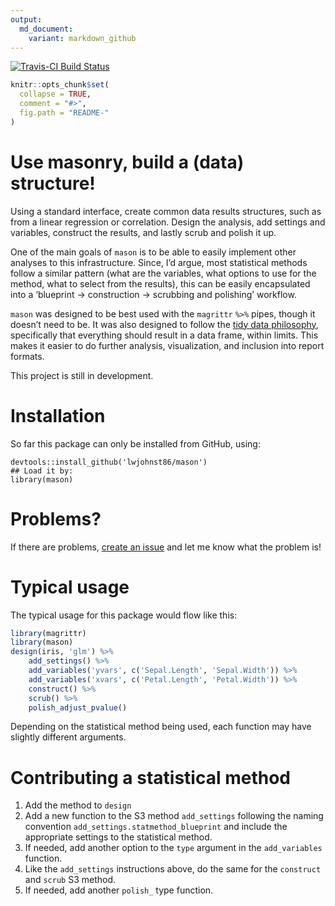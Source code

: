 ```yaml
---
output:
  md_document:
    variant: markdown_github
---
```


<!-- README.md is generated from README.Rmd. Please edit that file -->

[![Travis-CI Build Status](https://travis-ci.org/lwjohnst86/mason.svg?branch=master)](https://travis-ci.org/lwjohnst86/mason)

```r
knitr::opts_chunk$set(
  collapse = TRUE,
  comment = "#>",
  fig.path = "README-"
)
```

# Use masonry, build a (data) structure!

Using a standard interface, create common data results structures, such as from
a linear regression or correlation. Design the analysis, add settings and variables,
construct the results, and lastly scrub and polish it up. 

One of the main goals of `mason` is to be able to easily implement other
analyses to this infrastructure. Since, I'd argue, most statistical methods
follow a similar pattern (what are the variables, what options to use for the
method, what to select from the results), this can be easily encapsulated into a
'blueprint -> construction -> scrubbing and polishing' workflow.

`mason` was designed to be best used with the `magrittr` `%>%` pipes, though it
doesn't need to be. It was also designed to follow the [tidy data philosophy](https://cran.r-project.org/web/packages/tidyr/vignettes/tidy-data.html),
specifically that everything should result in a data frame, within limits. This
makes it easier to do further analysis, visualization, and inclusion into
report formats.

This project is still in development.

# Installation

So far this package can only be installed from GitHub, using:

    devtools::install_github('lwjohnst86/mason')
    ## Load it by:
    library(mason)

# Problems?

If there are problems,
[create an issue](https://github.com/lwjohnst86/mason/issues) and let me know
what the problem is!

# Typical usage

The typical usage for this package would flow like this:

```r
library(magrittr)
library(mason)
design(iris, 'glm') %>%
    add_settings() %>%
    add_variables('yvars', c('Sepal.Length', 'Sepal.Width')) %>%
    add_variables('xvars', c('Petal.Length', 'Petal.Width')) %>%
    construct() %>%
    scrub() %>%
    polish_adjust_pvalue()
```

Depending on the statistical method being used, each function may have slightly
different arguments.

# Contributing a statistical method

1. Add the method to `design`
2. Add a new function to the S3 method `add_settings` following the naming
convention `add_settings.statmethod_blueprint` and include the appropriate
settings to the statistical method.
3. If needed, add another option to the `type` argument in the `add_variables`
function.
4. Like the `add_settings` instructions above, do the same for the
`construct` and `scrub` S3 method.
5. If needed, add another `polish_` type function.
